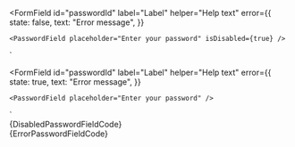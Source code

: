 
<FormField
	id="passwordId"
	label="Label"
	helper="Help text"
	error={{
		state: false,
		text: "Error message",
	}}
>
	<PasswordField placeholder="Enter your password" isDisabled={true} />
</FormField>
`

<FormField
	id="passwordId"
	label="Label"
	helper="Help text"
	error={{
		state: true,
		text: "Error message",
	}}
>
	<PasswordField placeholder="Enter your password" />
</FormField>
`

<Section
	title="Disabled"
	contained={true}
	border={true}
	style={{ paddingRight: 0, paddingLeft: 0 }}
>
	<Preview wrapper={true}>
		<FormField
			id="passwordId"
			label="Label"
			helper="Help text"
			error={{
				state: false,
				text: "Error message",
			}}
		>
			<PasswordField placeholder="Enter your password" isDisabled={true} />
		</FormField>
	</Preview>
	<Snippet language="js">{DisabledPasswordFieldCode}</Snippet>
</Section>

<Section
	title="Error"
	contained={true}
	border={true}
	style={{ paddingRight: 0, paddingLeft: 0 }}
>
	<Preview wrapper={true}>
		<FormField
			id="passwordId"
			label="Label"
			helper="Help text"
			error={{
				state: true,
				text: "Error message",
			}}
		>
			<PasswordField placeholder="Enter your password" />
		</FormField>
	</Preview>
	<Snippet language="js">{ErrorPasswordFieldCode}</Snippet>
</Section>
